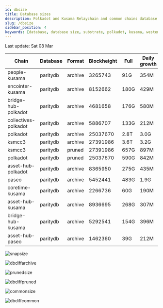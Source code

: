 ```yaml
---
id: dbsize
title: Database sizes
description: Polkadot and Kusama Relaychain and common chains database sizes
slug: /dbsize
sidebar_position: 4
keywords: [database, database size, substrate, polkadot, kusama, westend]
---
```



Last update: Sat 08 Mar

| Chain    | Database   | Format | Blockheight | Full         | Daily growth |
| ------------------------| ----------- | -------- | ------- | ---------- | ----- | 
| people-kusama | paritydb | archive | 3265743 | 91G | 354M |
| encointer-kusama | paritydb | archive | 8152662 | 180G | 429M |
| bridge-hub-polkadot | paritydb | archive | 4681658 | 176G | 580M |
| collectives-polkadot | paritydb | archive | 5886707 | 133G | 212M |
| polkadot | paritydb | archive | 25037670 | 2.8T | 3.0G |
| ksmcc3 | paritydb | archive | 27391986 | 3.6T | 3.2G |
| ksmcc3 | paritydb | pruned | 27391986 | 657G | 897M |
| polkadot | paritydb | pruned | 25037670 | 590G | 842M |
| asset-hub-polkadot | paritydb | archive | 8365950 | 275G | 435M |
| paseo | paritydb | archive | 5452441 | 483G | 1.9G |
| coretime-kusama | paritydb | archive | 2266736 | 60G | 190M |
| asset-hub-kusama | paritydb | archive | 8936695 | 268G | 307M |
| bridge-hub-kusama | paritydb | archive | 5292541 | 154G | 396M |
| asset-hub-paseo | paritydb | archive | 1462360 | 39G | 212M |

![snapsize](/img/archivesize.png)

![dbdiffarchive](/img/dbdiffrelay.png)

![prunedsize](/img/prunedsize.png)

![dbdiffpruned](/img/dbdiffpruned.png)

![commonsize](/img/commonsize.png)

![dbdiffcommon](/img/dbdiffcommon.png)
